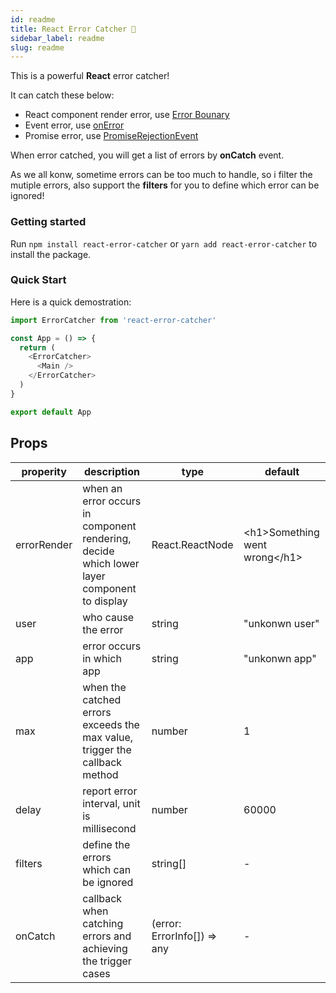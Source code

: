 ```yaml
---
id: readme
title: React Error Catcher 🍑
sidebar_label: readme
slug: readme
---
```


This is a powerful **React** error catcher!

It can catch these below:

- React component render error, use [Error Bounary](https://zh-hans.reactjs.org/docs/error-boundaries.html)
- Event error, use [onError](https://developer.mozilla.org/zh-CN/docs/Web/API/ErrorEvent)
- Promise error, use [PromiseRejectionEvent](https://developer.mozilla.org/zh-CN/docs/Web/API/PromiseRejectionEvent)

When error catched, you will get a list of errors by **onCatch** event.

As we all konw, sometime errors can be too much to handle, so i filter the mutiple errors, also support the **filters** for you to define which error can be ignored!

### Getting started

Run `npm install react-error-catcher` or `yarn add react-error-catcher` to install the package.

### Quick Start

Here is a quick demostration:

```javascript
import ErrorCatcher from 'react-error-catcher'

const App = () => {
  return (
    <ErrorCatcher>
      <Main />
    </ErrorCatcher>
  )
}

export default App
```

## Props

| properity   | description                                                                                | type                        | default                         |
| ----------- | ------------------------------------------------------------------------------------------ | --------------------------- | ------------------------------- |
| errorRender | when an error occurs in component rendering, decide which lower layer component to display | React.ReactNode             | \<h1>Something went wrong\</h1> |
| user        | who cause the error                                                                        | string                      | "unkonwn user"                  |
| app         | error occurs in which app                                                                  | string                      | "unkonwn app"                   |
| max         | when the catched errors exceeds the max value, trigger the callback method                 | number                      | 1                               |
| delay       | report error interval, unit is millisecond                                                 | number                      | 60000                           |
| filters     | define the errors which can be ignored                                                     | string[]                    | -                               |
| onCatch     | callback when catching errors and achieving the trigger cases                              | (error: ErrorInfo[]) => any | -                               |
